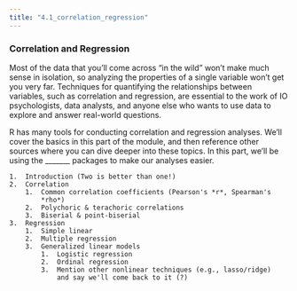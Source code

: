 ```yaml
---
title: "4.1_correlation_regression"
---
```


### Correlation and Regression
Most of the data that you'll come across "in the wild" won't make much sense in isolation, so analyzing the properties of a single variable won't get you very far. Techniques for quantifying the relationships between variables, such as correlation and regression, are essential to the work of IO psychologists, data analysts, and anyone else who wants to use data to explore and answer real-world questions.

R has many tools for conducting correlation and regression analyses. We'll cover the basics in this part of the module, and then reference other sources where you can dive deeper into these topics. In this part, we'll be using the _______ packages to make our analyses easier.




    1.  Introduction (Two is better than one!)
    2.  Correlation
        1.  Common correlation coefficients (Pearson's *r*, Spearman's
            *rho*)
        2.  Polychoric & terachoric correlations
        3.  Biserial & point-biserial
    3.  Regression
        1.  Simple linear
        2.  Multiple regression
        3.  Generalized linear models
            1.  Logistic regression
            2.  Ordinal regression
            3.  Mention other nonlinear techniques (e.g., lasso/ridge)
                and say we'll come back to it (?)
